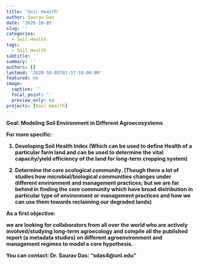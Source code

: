 ```yaml
---
title: 'Soil Health'
author: Saurav Das
date: '2020-10-05'
slug: ''
categories:
  - Soil Health
tags:
  - Soil Health
subtitle: ''
summary: ''
authors: []
lastmod: '2020-10-05T01:37:10-06:00'
featured: no
image:
  caption: ''
  focal_point: ''
  preview_only: no
projects: [Soil Health]
---
```

<b> Goal: Modeling Soil Environment in Different Agroecosystems <b>

For more specific:

1. Developing Soil Health Index (Which can be used to define Health of a particular farm land and can be used to determine the vital capacity/yield efficiency of the land for long-term cropping system)

2. Determine the core ecological community. (Though there a lot of studies how microbial/biological communities changes under different environment and management practices; but we are far behind in finding the core community which have broad distribution in particular type of environment or management practices and how we can use them towards reclaiming our degraded lands)

As a first objective:

we are looking for collaborators from all over the world who are actively involved/studying long-term agroecology and compile all the published report (a metadata studies) on different agroenvironment and management regimes to model a core hypothesis.

You can contact: Dr. Saurav Das: "sdas4@unl.edu"
